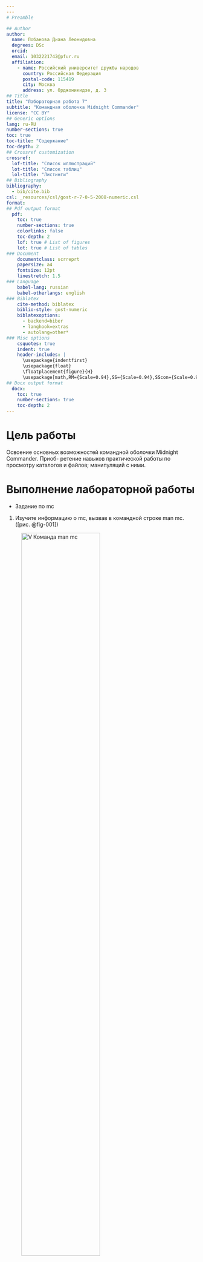 ```yaml
---
---
# Preamble

## Author
author:
  name: Лобанова Диана Леонидовна
  degrees: DSc
  orcid: 
  email: 1032221742@pfur.ru
  affiliation:
    - name: Российский университет дружбы народов
      country: Российская Федерация
      postal-code: 115419
      city: Москва
      address: ул. Орджоникидзе, д. 3
## Title
title: "Лабораторная работа 7"
subtitle: "Командная оболочка Midnight Commander"
license: "CC BY"
## Generic options
lang: ru-RU
number-sections: true
toc: true
toc-title: "Содержание"
toc-depth: 2
## Crossref customization
crossref:
  lof-title: "Список иллюстраций"
  lot-title: "Список таблиц"
  lol-title: "Листинги"
## Bibliography
bibliography:
  - bib/cite.bib
csl: _resources/csl/gost-r-7-0-5-2008-numeric.csl
format:
## Pdf output format
  pdf:
    toc: true
    number-sections: true
    colorlinks: false
    toc-depth: 2
    lof: true # List of figures
    lot: true # List of tables
### Document
    documentclass: scrreprt
    papersize: a4
    fontsize: 12pt
    linestretch: 1.5
### Language
    babel-lang: russian
    babel-otherlangs: english
### Biblatex
    cite-method: biblatex
    biblio-style: gost-numeric
    biblatexoptions:
      - backend=biber
      - langhook=extras
      - autolang=other*
### Misc options
    csquotes: true
    indent: true
    header-includes: |
      \usepackage{indentfirst}
      \usepackage{float}
      \floatplacement{figure}{H}
      \usepackage[math,RM={Scale=0.94},SS={Scale=0.94},SScon={Scale=0.94},TT={Scale=MatchLowercase,FakeStretch=0.9},DefaultFeatures={Ligatures=Common}]{plex-otf}
## Docx output format
  docx:
    toc: true
    number-sections: true
    toc-depth: 2
---
```



# Цель работы

Освоение основных возможностей командной оболочки Midnight Commander. Приоб-
ретение навыков практической работы по просмотру каталогов и файлов; манипуляций
с ними.

# Выполнение лабораторной работы

- Задание по mc

1. Изучите информацию о mc, вызвав в командной строке man mc. ([рис. @fig-001])

![V Команда man mc](image/man_mc.png){#fig-001 width=70%}


2. Запустите из командной строки mc, изучите его структуру и меню. ([рис. @fig-002])

![V Команда mc](image/mc.png){#fig-002 width=70%}


3. Выполните несколько операций в mc, используя управляющие клавиши (операции
с панелями; выделение/отмена выделения файлов, копирование/перемещение фай-
лов, получение информации о размере и правах доступа на файлы и/или каталоги
и т.п.) ([рис. @fig-003, @fig-004, @fig-005]).

![V Выделить файлы](image/F3.png){#fig-003 width=70%}

![V Клавиша F5 Копировать](image/copy.png){#fig-004 width=70%}

![V Клавиша F6 Вставка](image/paste.png){#fig-005 width=70%}


4. Выполните основные команды меню левой (или правой) панели. Оцените степень
подробности вывода информации о файлах. ([рис. @fig-006, @fig-007, @fig-008])

![V Меню - Быстрый просмотр](image/fast.png){#fig-006 width=70%}

![V Меню - Информация](image/info.png){#fig-007 width=70%}

![V Меню - Дерево](image/tree.png){#fig-008 width=70%}


5. Используя возможности подменю Файл , выполните:
– просмотр содержимого текстового файла; ([рис. @fig-009])

![V Файл - Просмотр](image/open.png){#fig-009 width=70%}

– редактирование содержимого текстового файла (без сохранения результатов
редактирования); ([рис. @fig-010])

![V Файл - Правка(F4)](image/F4_pravka.png){#fig-010 width=70%}

– создание каталога; ([рис. @fig-012])

![V Файл - Создание каталога](image/sozdanie_katalog.png){#fig-012 width=70%}

– копирование в файлов в созданный каталог. ([рис. @fig-013, @fig-014])

![V Файл - Копирование](image/file-copy.png){#fig-013 width=70%}

![V Содержимое каталога после копирования](image/soderg_katalog_feathers11.png){#fig-014 width=70%}


6. С помощью соответствующих средств подменю Команда осуществите:

– поиск в файловой системе файла с заданными условиями (например, файла
с расширением .c или .cpp, содержащего строку main); ([рис. @fig-015, @fig-016])

![V Команда - Поиск файла](image/komanda_poisk.png){#fig-015 width=70%}

![V Результат поиска](image/result_search.png){#fig-016 width=70%}

– выбор и повторение одной из предыдущих команд; ([рис. @fig-019])

![V Команда - Дерево каталогов](image/tree_2.png){#fig-019 width=70%}

– переход в домашний каталог;
– анализ файла меню и файла расширений. ([рис. @fig-020, @fig-021])

![V Команда - Править файл меню](image/file_menu.png){#fig-020 width=70%}

![V Команда - Править файл расширений](image/file_rasshireniy.png){#fig-021 width=70%}


7. Вызовите подменю Настройки . Освойте операции, определяющие структуру экрана mc
(Full screen, Double Width, Show Hidden Files и т.д.) ([рис. @fig-022, @fig-023])

![V Настройки - Конфигурация](image/konfigur.png){#fig-022 width=70%}

![V Настройки - Внешний вид](image/vnesh_vid.png){#fig-023 width=70%}






- Задание по встроенному редактору mc
1. Создайте текстовой файл text.txt.([рис. @fig-011]).

![V Создание текстового файла](image/touch_file_text.png){#fig-011 width=70%}

2. Откройте этот файл с помощью встроенного в mc редактора.([рис. @fig-017]).

![V Открытие текстового файла](image/open_text.png){#fig-017 width=70%}

3. Вставьте в открытый файл небольшой фрагмент текста, скопированный из любого
другого файла или Интернета. ([рис. @fig-018]).

![V Наполнение текстового файла](image/change_text.png){#fig-018 width=70%}

4. Проделайте с текстом следующие манипуляции, используя горячие клавиши:
4.1. Удалите строку текста.
4.2. Выделите фрагмент текста и скопируйте его на новую строку.
4.3. Выделите фрагмент текста и перенесите его на новую строку.
4.4. Сохраните файл.
4.5. Отмените последнее действие.
4.6. Перейдите в конец файла (нажав комбинацию клавиш) и напишите некоторый
текст.
4.7. Перейдите в начало файла (нажав комбинацию клавиш) и напишите некоторый
текст.
4.8. Сохраните и закройте файл.
5. Откройте файл с исходным текстом на некотором языке программирования (напри-
мер C или Java)
6. Используя меню редактора, включите подсветку синтаксиса, если она не включена,
или выключите, если она включена.

# Выводы

В этой лабораторной работе мы познакомились с командной оболочкой Midnight Commander, её структурой и горячими клавишами. Изучили новые возможности управления файловой системой, выполнили данные нам задания.


